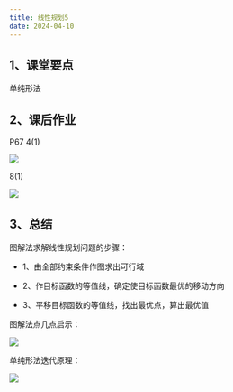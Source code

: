 ```yaml
---
title: 线性规划5
date: 2024-04-10
---
```


## 1、课堂要点

单纯形法

## 2、课后作业

P67 4(1)

![](https://cdn.sa.net/2024/04/18/wpQPyOeknJxqm97.webp)

8(1)

![](https://cdn.sa.net/2024/04/18/6VFW4zwKaj3UlTu.webp)

## 3、总结

图解法求解线性规划问题的步骤：

- 1、由全部约束条件作图求出可行域

- 2、作目标函数的等值线，确定使目标函数最优的移动方向

- 3、平移目标函数的等值线，找出最优点，算出最优值

图解法点几点启示：

![](https://cdn.sa.net/2024/04/20/MKBeNo57Srb8udz.webp)

单纯形法迭代原理：

![](https://cdn.sa.net/2024/04/20/QTE3ezJsKkRdDPS.webp)